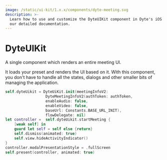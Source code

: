 ```yaml
---
image: /static/ui-kit/1.x.x/components/dyte-meeting.svg
description: >-
  Learn how to use and customize the DyteUIKit component in Dyte's iOS UiKit with
  our detailed documentation.
---
```


# DyteUIKit

A single component which renders an entire meeting UI.

It loads your preset and renders the UI based on it. With this component, you
don't have to handle all the states, dialogs and other smaller bits of managing
the application.

```swift
self.dyteUikit = DyteUiKit.init(meetingInfoV2:
                  DyteMeetingInfoV2(authToken: authToken,
                  enableAudio: false,
                  enableVideo: false,
                  baseUrl: Constants.BASE_URL_INIT),
                  flowDelegate: nil)
let controller =  self.dyteUikit.startMeeting {
    [weak self] in
    guard let self = self else {return}
    self.dismiss(animated: true)
    self.view.hideActivityIndicator()
}
controller.modalPresentationStyle = .fullScreen
self.present(controller, animated: true)
```

<head>
  <title>iOS DyteUIKit</title>
</head>
